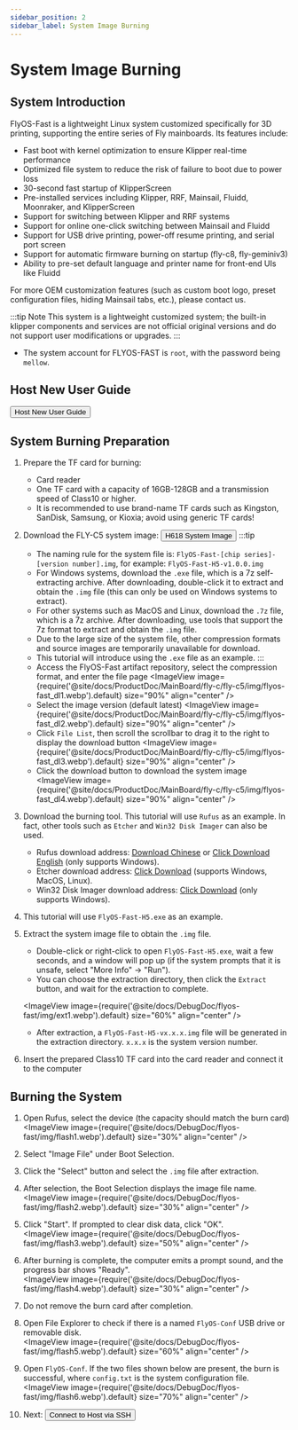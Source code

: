 ```yaml
---
sidebar_position: 2
sidebar_label: System Image Burning
---
```



# System Image Burning

## System Introduction
FlyOS-Fast is a lightweight Linux system customized specifically for 3D printing, supporting the entire series of Fly mainboards. Its features include:

- Fast boot with kernel optimization to ensure Klipper real-time performance
- Optimized file system to reduce the risk of failure to boot due to power loss
- 30-second fast startup of KlipperScreen
- Pre-installed services including Klipper, RRF, Mainsail, Fluidd, Moonraker, and KlipperScreen
- Support for switching between Klipper and RRF systems
- Support for online one-click switching between Mainsail and Fluidd
- Support for USB drive printing, power-off resume printing, and serial port screen
- Support for automatic firmware burning on startup (fly-c8, fly-geminiv3)
- Ability to pre-set default language and printer name for front-end UIs like Fluidd

For more OEM customization features (such as custom boot logo, preset configuration files, hiding Mainsail tabs, etc.), please contact us.

:::tip Note
This system is a lightweight customized system; the built-in klipper components and services are not official original versions and do not support user modifications or upgrades.
:::


- The system account for FLYOS-FAST is `root`, with the password being `mellow`.


## Host New User Guide

<Button variant="contained" disableElevation href="/docs/DebugDoc/baodian/host/">Host New User Guide</Button>


## System Burning Preparation

1. Prepare the TF card for burning:
    - Card reader
    - One TF card with a capacity of 16GB-128GB and a transmission speed of Class10 or higher.
    - It is recommended to use brand-name TF cards such as Kingston, SanDisk, Samsung, or Kioxia; avoid using generic TF cards!

2. Download the FLY-C5 system image: <Button variant="contained" disableElevation href="https://g-ofpa1390.coding.net/public-artifacts/3D-Printers/flyos-fast/packages">H618 System Image</Button>
    :::tip
    - The naming rule for the system file is: `FlyOS-Fast-[chip series]-[version number].img`, for example: `FlyOS-Fast-H5-v1.0.0.img`
    - For Windows systems, download the `.exe` file, which is a 7z self-extracting archive. After downloading, double-click it to extract and obtain the `.img` file (this can only be used on Windows systems to extract).
    - For other systems such as MacOS and Linux, download the `.7z` file, which is a 7z archive. After downloading, use tools that support the 7z format to extract and obtain the `.img` file.
    - Due to the large size of the system file, other compression formats and source images are temporarily unavailable for download.
    - This tutorial will introduce using the `.exe` file as an example.
    :::
    - Access the FlyOS-Fast artifact repository, select the compression format, and enter the file page
    <ImageView image={require('@site/docs/ProductDoc/MainBoard/fly-c/fly-c5/img/flyos-fast_dl1.webp').default} size="90%" align="center" />
    - Select the image version (default latest)
    <ImageView image={require('@site/docs/ProductDoc/MainBoard/fly-c/fly-c5/img/flyos-fast_dl2.webp').default} size="90%" align="center" />
    - Click `File List`, then scroll the scrollbar to drag it to the right to display the download button
    <ImageView image={require('@site/docs/ProductDoc/MainBoard/fly-c/fly-c5/img/flyos-fast_dl3.webp').default} size="90%" align="center" />
    - Click the download button to download the system image
    <ImageView image={require('@site/docs/ProductDoc/MainBoard/fly-c/fly-c5/img/flyos-fast_dl4.webp').default} size="90%" align="center" />


3. Download the burning tool. This tutorial will use `Rufus` as an example. In fact, other tools such as `Etcher` and `Win32 Disk Imager` can also be used.
    - Rufus download address: [Download Chinese](https://rufus.ie/zh/#download) or [Click Download English](https://rufus.ie/en/#download) (only supports Windows).
    - Etcher download address: [Click Download](https://etcher.balena.io/#download-etcher) (supports Windows, MacOS, Linux).
    - Win32 Disk Imager download address: [Click Download](https://sourceforge.net/projects/win32diskimager/) (only supports Windows).

4. This tutorial will use `FlyOS-Fast-H5.exe` as an example.

5. Extract the system image file to obtain the `.img` file.
    - Double-click or right-click to open `FlyOS-Fast-H5.exe`, wait a few seconds, and a window will pop up (if the system prompts that it is unsafe, select "More Info" -> "Run").
    - You can choose the extraction directory, then click the `Extract` button, and wait for the extraction to complete.
    
    <ImageView image={require('@site/docs/DebugDoc/flyos-fast/img/ext1.webp').default} size="60%" align="center" />

    - After extraction, a `FlyOS-Fast-H5-vx.x.x.img` file will be generated in the extraction directory. `x.x.x` is the system version number.


6. Insert the prepared Class10 TF card into the card reader and connect it to the computer


## Burning the System

1. Open Rufus, select the device (the capacity should match the burn card)  
    <ImageView image={require('@site/docs/DebugDoc/flyos-fast/img/flash1.webp').default} size="30%" align="center" />

2. Select "Image File" under Boot Selection.

3. Click the "Select" button and select the `.img` file after extraction.

4. After selection, the Boot Selection displays the image file name.  
    <ImageView image={require('@site/docs/DebugDoc/flyos-fast/img/flash2.webp').default} size="30%" align="center" />
    
5. Click "Start". If prompted to clear disk data, click "OK".  
    <ImageView image={require('@site/docs/DebugDoc/flyos-fast/img/flash3.webp').default} size="50%" align="center" />

6. After burning is complete, the computer emits a prompt sound, and the progress bar shows "Ready".  
    <ImageView image={require('@site/docs/DebugDoc/flyos-fast/img/flash4.webp').default} size="30%" align="center" />

7. Do not remove the burn card after completion.

8. Open File Explorer to check if there is a named `FlyOS-Conf` USB drive or removable disk.  
    <ImageView image={require('@site/docs/DebugDoc/flyos-fast/img/flash5.webp').default} size="60%" align="center" />

9. Open `FlyOS-Conf`. If the two files shown below are present, the burn is successful, where `config.txt` is the system configuration file.
    <ImageView image={require('@site/docs/DebugDoc/flyos-fast/img/flash6.webp').default} size="70%" align="center" />
10. Next: <Button variant="contained" disableElevation href="/docs/ProductDoc/MainBoard/fly-c/fly-c5/ssh">Connect to Host via SSH</Button>
